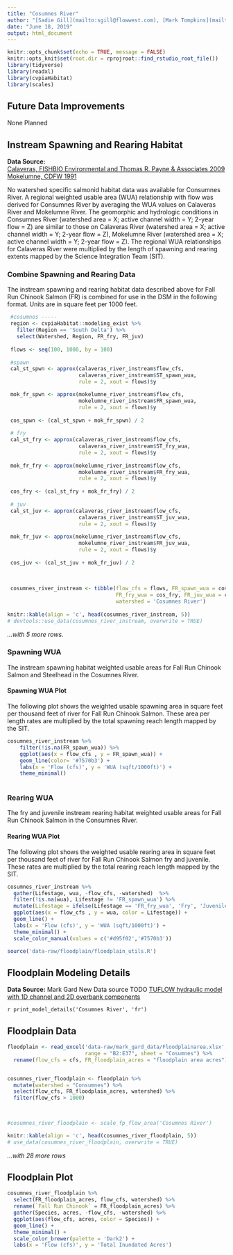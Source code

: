 ```yaml
---
title: "Cosumnes River"
author: "[Sadie Gill](mailto:sgill@flowwest.com), [Mark Tompkins](mailto:mtompkins@flowwest.com), [Erin Cain](ecain@flowwest.com)"
date: "June 18, 2019"
output: html_document
---
```


```r
knitr::opts_chunk$set(echo = TRUE, message = FALSE)
knitr::opts_knit$set(root.dir = rprojroot::find_rstudio_root_file())
library(tidyverse)
library(readxl)
library(cvpiaHabitat)
library(scales)

```
## Future Data Improvements
None Planned 

## Instream Spawning and Rearing Habitat

**Data Source:**   
[Calaveras, FISHBIO Environmental and Thomas R. Payne & Associates 2009](https://s3-us-west-2.amazonaws.com/cvpiahabitat-r-package/cvpia-sit-model-inputs/FishBio_Payne2009_CalaverasInstreamFlowStudy.pdf)    
[Mokelumne, CDFW 1991](https://s3-us-west-2.amazonaws.com/cvpiahabitat-r-package/cvpia-sit-model-inputs/Lower+Mokelumne+RIver+Fisheries+Management+Plan%2C+CDFG+1991.pdf)

No watershed specific salmonid habitat data was available for Consumnes River. A regional weighted usable area (WUA) relationship with flow was derived for Consumnes River by averaging the WUA values on Calaveras River and Mokelumne River. The geomorphic and hydrologic conditions in Consumnes River (watershed area = X; active channel width = Y; 2-year flow = Z) are similar to those on Calaveras River (watershed area = X; active channel width = Y; 2-year flow = Z), Mokelumne River (watershed area = X; active channel width = Y; 2-year flow = Z). The regional WUA relationships for Calaveras River were multiplied by the length of spawning and rearing extents mapped by the Science Integration Team (SIT). 

### Combine Spawning and Rearing Data 
The instream spawning and rearing habitat data described above for Fall Run Chinook Salmon (FR) is combined for use in the DSM in the following format. Units are in square feet per 1000 feet.

```r
 #cosumnes -----
 region <- cvpiaHabitat::modeling_exist %>%
   filter(Region == 'South Delta') %>%
   select(Watershed, Region, FR_fry, FR_juv)
 
 flows <- seq(100, 1000, by = 100)
 
 #spawn
 cal_st_spwn <- approx(calaveras_river_instream$flow_cfs, 
                       calaveras_river_instream$ST_spawn_wua, 
                       rule = 2, xout = flows)$y

 mok_fr_spwn <- approx(mokelumne_river_instream$flow_cfs, 
                       mokelumne_river_instream$FR_spawn_wua, 
                       rule = 2, xout = flows)$y
 
 cos_spwn <- (cal_st_spwn + mok_fr_spwn) / 2
 
 # fry
 cal_st_fry <- approx(calaveras_river_instream$flow_cfs, 
                       calaveras_river_instream$ST_fry_wua, 
                       rule = 2, xout = flows)$y
 
 mok_fr_fry <- approx(mokelumne_river_instream$flow_cfs, 
                       mokelumne_river_instream$FR_fry_wua, 
                       rule = 2, xout = flows)$y
 
 cos_fry <- (cal_st_fry + mok_fr_fry) / 2
 
 # juv
 cal_st_juv <- approx(calaveras_river_instream$flow_cfs, 
                       calaveras_river_instream$ST_juv_wua, 
                       rule = 2, xout = flows)$y
 
 mok_fr_juv <- approx(mokelumne_river_instream$flow_cfs, 
                       mokelumne_river_instream$FR_juv_wua, 
                       rule = 2, xout = flows)$y
 
 cos_juv <- (cal_st_juv + mok_fr_juv) / 2
 
 
 
 cosumnes_river_instream <- tibble(flow_cfs = flows, FR_spawn_wua = cos_spwn, 
                                   FR_fry_wua = cos_fry, FR_juv_wua = cos_juv,
                                   watershed = 'Cosumnes River')
 
knitr::kable(align = 'c', head(cosumnes_river_instream, 5))
# devtools::use_data(cosumnes_river_instream, overwrite = TRUE)
```

*...with 5 more rows.* 

### Spawning WUA 
The instream spawning habitat weighted usable areas for Fall Run Chinook Salmon and Steelhead in the Cosumnes River.

#### Spawning WUA Plot
The following plot shows the weighted usable spawning area in square feet per thousand feet of river for Fall Run Chinook Salmon. These area per length rates are multiplied by the total spawning reach length mapped by the SIT. 

``` r
cosumnes_river_instream %>% 
    filter(!is.na(FR_spawn_wua)) %>%
    ggplot(aes(x = flow_cfs , y = FR_spawn_wua)) +
    geom_line(color= '#7570b3') +
    labs(x = 'Flow (cfs)', y = 'WUA (sqft/1000ft)') + 
    theme_minimal()
  
```

### Rearing WUA
The fry and juvenile instream rearing habitat weighted usable areas for Fall Run Chinook Salmon in the Consumnes River.

#### Rearing WUA Plot

The following plot shows the weighted usable rearing area in square feet per thousand feet of river for Fall Run Chinook Salmon fry and juvenile. These rates are multiplied by the total rearing reach length mapped by the SIT. 
``` r
cosumnes_river_instream %>% 
  gather(Lifestage, wua, -flow_cfs, -watershed)  %>% 
  filter(!is.na(wua), Lifestage != 'FR_spawn_wua') %>%
  mutate(Lifestage = ifelse(Lifestage == 'FR_fry_wua', 'Fry', 'Juvenile')) %>% 
  ggplot(aes(x = flow_cfs , y = wua, color = Lifestage)) +
  geom_line() +
  labs(x = 'Flow (cfs)', y = 'WUA (sqft/1000ft)') + 
  theme_minimal() + 
  scale_color_manual(values = c('#d95f02','#7570b3'))
```

```r
source('data-raw/floodplain/floodplain_utils.R')
```

## Floodplain Modeling Details

**Data Source:**
Mark Gard New Data source TODO 
[TUFLOW hydraulic model with 1D channel and 2D overbank components](https://s3-us-west-2.amazonaws.com/cvpiahabitat-r-package/cvpia-sit-model-inputs/Tuolumne_W-AR_21__Study+Report.pdf)

`r print_model_details('Cosumnes River', 'fr')`

## Floodplain Data

```r
floodplain <- read_excel('data-raw/mark_gard_data/Floodplainarea.xlsx', 
                         range = "B2:E37", sheet = "Cosumnes") %>%
  rename(flow_cfs = cfs, FR_floodplain_acres = "floodplain area acres") 


cosumnes_river_floodplain <- floodplain %>%
  mutate(watershed = "Consumnes") %>%
  select(flow_cfs, FR_floodplain_acres, watershed) %>% 
  filter(flow_cfs > 1000)
  


#cosumnes_river_floodplain <- scale_fp_flow_area('Cosumnes River')

knitr::kable(align = 'c', head(cosumnes_river_floodplain, 5))
# use_data(cosumnes_river_floodplain, overwrite = TRUE)
```

*...with 28 more rows*

## Floodplain Plot
```r
cosumnes_river_floodplain %>% 
  select(FR_floodplain_acres, flow_cfs, watershed) %>%
  rename(`Fall Run Chinook` = FR_floodplain_acres) %>% 
  gather(Species, acres, -flow_cfs, -watershed) %>% 
  ggplot(aes(flow_cfs, acres, color = Species)) +
  geom_line() +
  theme_minimal() +
  scale_color_brewer(palette = 'Dark2') +
  labs(x = 'Flow (cfs)', y = 'Total Inundated Acres')
```

